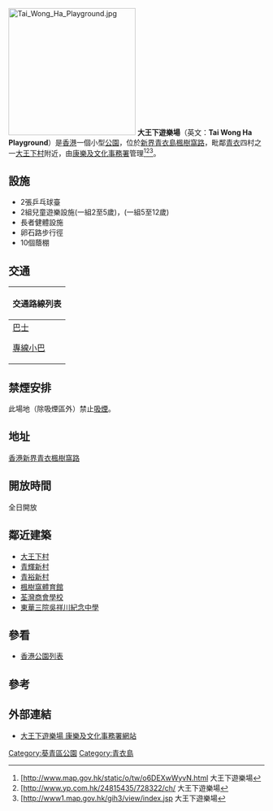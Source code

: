 {{primarysources|time=2014-02-14T15:11:43+00:00}}
{{expand|time=2014-02-14T14:45:02+00:00}}
[[File:Tai_Wong_Ha_Playground.jpg|250px]]
'''大王下遊樂場'''（英文：'''Tai Wong Ha Playground'''）是[[香港|香港]]一個小型[[公園|公園]]，位於[[新界|新界]][[青衣島|青衣島]][[楓樹窩路|楓樹窩路]]，毗鄰[[青衣島|青衣]]四村之一[[大王下村|大王下村]]附近，由[[康樂及文化事務署|康樂及文化事務署]]管理<ref>[http://www.map.gov.hk/static/o/tw/o6DEXwWyvN.html {{Wayback|url=http://www.map.gov.hk/static/o/tw/o6DEXwWyvN.html |date=20140223005959 }} 大王下遊樂場</ref><ref>[http://www.yp.com.hk/24815435/728322/ch/ {{Wayback|url=http://www.yp.com.hk/24815435/728322/ch/ |date=20140226133404 }} 大王下遊樂場</ref><ref>[http://www1.map.gov.hk/gih3/view/index.jsp {{Wayback|url=http://www1.map.gov.hk/gih3/view/index.jsp |date=20110606031006 }} 大王下遊樂場</ref>。

==設施==
*2張乒乓球臺
*2組兒童遊樂設施(一組2至5歲)，(一組5至12歲)
*長者健體設施
*卵石路步行徑
*10個蔭棚

==交通==
{| class="mw-collapsible mw-collapsed wikitable" style="background:white; margin: 0 auto; width: auto;" 
! 交通路線列表
|-
|
;[[香港巴士|巴士]]
{{九龍新界巴士簡單列表|41|41A|41P|42C|43B|44|44M|49P|49X|243M|N41X|N241}}{{過海隧道巴士簡單列表|948|948P}}
;[[香港小型巴士|專線小巴]]
{{新界專線小巴簡單列表|88|401}}
|}

==禁煙安排==
此場地（除吸煙區外）禁止[[吸煙|吸煙]]。

==地址==
[[香港|香港]][[新界|新界]][[青衣島|青衣]][[楓樹窩路|楓樹窩路]]

==開放時間==
全日開放

==鄰近建築==
*[[大王下村|大王下村]]
*[[青輝新村|青輝新村]]
*[[青裕新村|青裕新村]]
*[[楓樹窩體育館|楓樹窩體育館]]
*[[荃灣商會學校|荃灣商會學校]]
*[[東華三院吳祥川紀念中學|東華三院吳祥川紀念中學]]

==參看==
*[[香港公園列表|香港公園列表]]

== 參考 ==
{{reflist}}

==外部連結==
* [https://web.archive.org/web/20131515134400/http://www.lcsd.gov.hk/lsb/b5/facilities.php?ftid=45&did=5 大王下遊樂場 康樂及文化事務署網站] 

{{香港公園}}

[[Category:葵青區公園|Category:葵青區公園]]
[[Category:青衣島|Category:青衣島]]